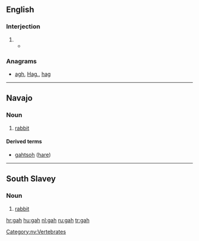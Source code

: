 ==English==

===Interjection===
{{en-intj}}

# {{non-gloss definition|Used to express [[exasperation]] or [[annoyance]].}}
#*{{quote-news|year=2009|date=January 20|author=Alison Godfrey|title=Coles, Woolworths and IGA workers vent about customers on Facebook|work=Herald Sun|quotee=Bronwyn Lovejoy|url=http://www.news.com.au//heraldsun/story/0,21985,24937069-661,00.html
|passage=“And stop calling it soccerball! '''gah'''! do any of the tickets say soccerball? no!“”}}

===Anagrams===
* [[agh#English|agh]], [[Hag.#English|Hag.]], [[hag#English|hag]]

----

==Navajo==
{{wikipedia|lang=nv}}

===Noun===
{{infl|nv|noun}}
# [[rabbit]]

====Derived terms====
*[[gahtsoh]] ([[hare]])

[[Category:nv:Vertebrates]]

----

==South Slavey==

===Noun===
{{infl|xsl|noun}}

# [[rabbit]]

[[hr:gah]]
[[hu:gah]]
[[nl:gah]]
[[ru:gah]]
[[tr:gah]]